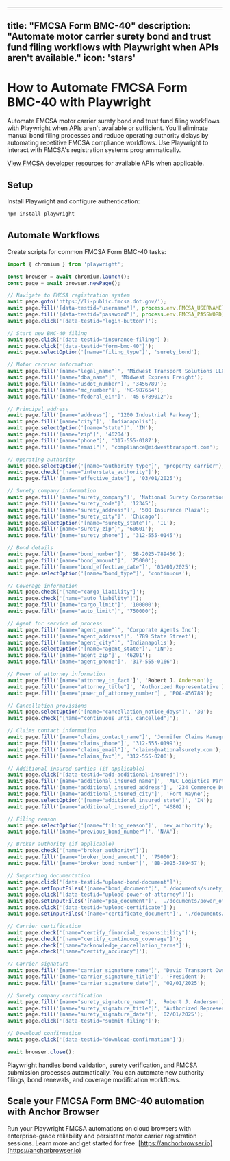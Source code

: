 
---
title: "FMCSA Form BMC-40"
description: "Automate motor carrier surety bond and trust fund filing workflows with Playwright when APIs aren't available."
icon: 'stars'
---

# How to Automate FMCSA Form BMC-40 with Playwright

Automate FMCSA motor carrier surety bond and trust fund filing workflows with Playwright when APIs aren't available or sufficient. You'll eliminate manual bond filing processes and reduce operating authority delays by automating repetitive FMCSA compliance workflows. Use Playwright to interact with FMCSA's registration systems programmatically.

[View FMCSA developer resources](https://mobile.fmcsa.dot.gov/QCDevsite/docs/apiAccess) for available APIs when applicable.


## Setup

Install Playwright and configure authentication:
```bash
npm install playwright
```

## Automate Workflows

Create scripts for common FMCSA Form BMC-40 tasks:


```JavaScript
import { chromium } from 'playwright';

const browser = await chromium.launch();
const page = await browser.newPage();

// Navigate to FMCSA registration system
await page.goto('https://li-public.fmcsa.dot.gov/');
await page.fill('[data-testid="username"]', process.env.FMCSA_USERNAME);
await page.fill('[data-testid="password"]', process.env.FMCSA_PASSWORD);
await page.click('[data-testid="login-button"]');

// Start new BMC-40 filing
await page.click('[data-testid="insurance-filing"]');
await page.click('[data-testid="form-bmc-40"]');
await page.selectOption('[name="filing_type"]', 'surety_bond');

// Motor carrier information
await page.fill('[name="legal_name"]', 'Midwest Transport Solutions LLC');
await page.fill('[name="dba_name"]', 'Midwest Express Freight');
await page.fill('[name="usdot_number"]', '3456789');
await page.fill('[name="mc_number"]', 'MC-987654');
await page.fill('[name="federal_ein"]', '45-6789012');

// Principal address
await page.fill('[name="address"]', '1200 Industrial Parkway');
await page.fill('[name="city"]', 'Indianapolis');
await page.selectOption('[name="state"]', 'IN');
await page.fill('[name="zip"]', '46204');
await page.fill('[name="phone"]', '317-555-0187');
await page.fill('[name="email"]', 'compliance@midwesttransport.com');

// Operating authority
await page.selectOption('[name="authority_type"]', 'property_carrier');
await page.check('[name="interstate_authority"]');
await page.fill('[name="effective_date"]', '03/01/2025');

// Surety company information
await page.fill('[name="surety_company"]', 'National Surety Corporation');
await page.fill('[name="surety_code"]', '12345');
await page.fill('[name="surety_address"]', '500 Insurance Plaza');
await page.fill('[name="surety_city"]', 'Chicago');
await page.selectOption('[name="surety_state"]', 'IL');
await page.fill('[name="surety_zip"]', '60601');
await page.fill('[name="surety_phone"]', '312-555-0145');

// Bond details
await page.fill('[name="bond_number"]', 'SB-2025-789456');
await page.fill('[name="bond_amount"]', '75000');
await page.fill('[name="bond_effective_date"]', '03/01/2025');
await page.selectOption('[name="bond_type"]', 'continuous');

// Coverage information
await page.check('[name="cargo_liability"]');
await page.check('[name="auto_liability"]');
await page.fill('[name="cargo_limit"]', '100000');
await page.fill('[name="auto_limit"]', '750000');

// Agent for service of process
await page.fill('[name="agent_name"]', 'Corporate Agents Inc');
await page.fill('[name="agent_address"]', '789 State Street');
await page.fill('[name="agent_city"]', 'Indianapolis');
await page.selectOption('[name="agent_state"]', 'IN');
await page.fill('[name="agent_zip"]', '46201');
await page.fill('[name="agent_phone"]', '317-555-0166');

// Power of attorney information
await page.fill('[name="attorney_in_fact']', 'Robert J. Anderson');
await page.fill('[name="attorney_title"]', 'Authorized Representative');
await page.fill('[name="power_of_attorney_number"]', 'POA-456789');

// Cancellation provisions
await page.selectOption('[name="cancellation_notice_days"]', '30');
await page.check('[name="continuous_until_cancelled"]');

// Claims contact information
await page.fill('[name="claims_contact_name"]', 'Jennifer Claims Manager');
await page.fill('[name="claims_phone"]', '312-555-0199');
await page.fill('[name="claims_email"]', 'claims@nationalsurety.com');
await page.fill('[name="claims_fax"]', '312-555-0200');

// Additional insured parties (if applicable)
await page.click('[data-testid="add-additional-insured"]');
await page.fill('[name="additional_insured_name"]', 'ABC Logistics Partners');
await page.fill('[name="additional_insured_address"]', '234 Commerce Drive');
await page.fill('[name="additional_insured_city"]', 'Fort Wayne');
await page.selectOption('[name="additional_insured_state"]', 'IN');
await page.fill('[name="additional_insured_zip"]', '46802');

// Filing reason
await page.selectOption('[name="filing_reason"]', 'new_authority');
await page.fill('[name="previous_bond_number"]', 'N/A');

// Broker authority (if applicable)
await page.check('[name="broker_authority"]');
await page.fill('[name="broker_bond_amount"]', '75000');
await page.fill('[name="broker_bond_number"]', 'BB-2025-789457');

// Supporting documentation
await page.click('[data-testid="upload-bond-document"]');
await page.setInputFiles('[name="bond_document"]', './documents/surety_bond_original.pdf');
await page.click('[data-testid="upload-power-of-attorney"]');
await page.setInputFiles('[name="poa_document"]', './documents/power_of_attorney.pdf');
await page.click('[data-testid="upload-certificate"]');
await page.setInputFiles('[name="certificate_document"]', './documents/insurance_certificate.pdf');

// Carrier certification
await page.check('[name="certify_financial_responsibility"]');
await page.check('[name="certify_continuous_coverage"]');
await page.check('[name="acknowledge_cancellation_terms"]');
await page.check('[name="certify_accuracy"]');

// Carrier signature
await page.fill('[name="carrier_signature_name"]', 'David Transport Owner');
await page.fill('[name="carrier_signature_title"]', 'President');
await page.fill('[name="carrier_signature_date"]', '02/01/2025');

// Surety company certification
await page.fill('[name="surety_signature_name"]', 'Robert J. Anderson');
await page.fill('[name="surety_signature_title"]', 'Authorized Representative');
await page.fill('[name="surety_signature_date"]', '02/01/2025');
await page.click('[data-testid="submit-filing"]');

// Download confirmation
await page.click('[data-testid="download-confirmation"]');

await browser.close();
```

Playwright handles bond validation, surety verification, and FMCSA submission processes automatically. You can automate new authority filings, bond renewals, and coverage modification workflows.

## Scale your FMCSA Form BMC-40 automation with Anchor Browser

Run your Playwright FMCSA automations on cloud browsers with enterprise-grade reliability and persistent motor carrier registration sessions. Learn more and get started for free: [https://anchorbrowser.io](https://anchorbrowser.io)
